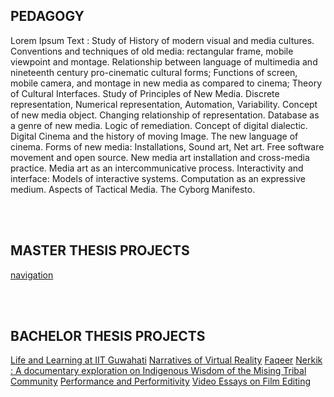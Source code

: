 
## PEDAGOGY

Lorem Ipsum Text : Study of History of modern visual and media cultures. Conventions and techniques of old media: rectangular frame, mobile viewpoint and montage. Relationship between language of multimedia and nineteenth century pro-cinematic cultural forms; Functions of screen, mobile camera, and montage in new media as compared to cinema; Theory of Cultural Interfaces. Study of Principles of New Media. Discrete representation, Numerical representation, Automation, Variability. Concept of new media object. Changing relationship of representation. Database as a genre of new media. Logic of remediation. Concept of digital dialectic. Digital Cinema and the history of moving Image. The new language of cinema. Forms of new media: Installations, Sound art, Net art. Free software movement and open source. New media art installation and cross-media practice. Media art as an intercommunicative process. Interactivity and interface: Models of interactive systems. Computation as an expressive medium. Aspects of Tactical Media. The Cyborg Manifesto.

<br/><br/>
## MASTER THESIS PROJECTS

[navigation](/usage/navigation)

<br/><br/>
## BACHELOR THESIS PROJECTS

[Life and Learning at IIT Guwahati](/project/btp-2011-life-and-learning-at-iit-guwahati)
[Narratives of Virtual Reality](/project/btp-2018-narratives-of-virtual-reality)
[Faqeer](/projects/btp-2020-faqeer)
[Nerkik : A documentary exploration on Indigenous Wisdom of the Mising Tribal Community](/projects/btp-2020-nerkik)
[Performance and Performitivity](/projects/btp-2020-performance-and-performitivity)
[Video Essays on Film Editing](/projects/btp-2020-video-essays-on-film-editing)
